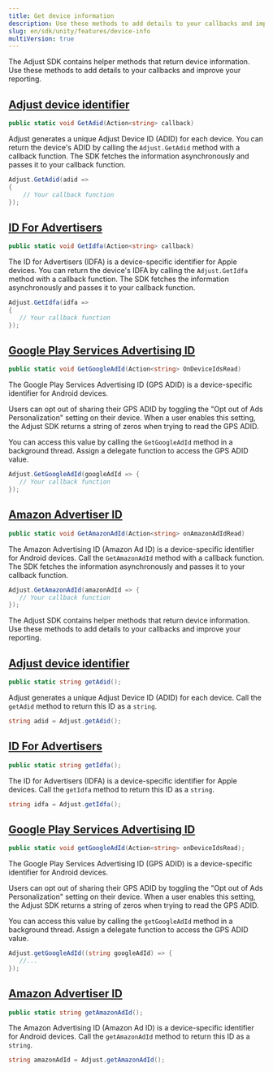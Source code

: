 ```yaml
---
title: Get device information
description: Use these methods to add details to your callbacks and improve your reporting.
slug: en/sdk/unity/features/device-info
multiVersion: true
---
```


<SdkVersion version="v5">

The Adjust SDK contains helper methods that return device information. Use these methods to add details to your callbacks and improve your reporting.

## [Adjust device identifier](adjust-device-identifier)

```cs
public static void GetAdid(Action<string> callback)
```

Adjust generates a unique Adjust Device ID (ADID) for each device. You can return the device's ADID by calling the `Adjust.GetAdid` method with a callback function. The SDK fetches the information asynchronously and passes it to your callback function.

```cs
Adjust.GetAdid(adid =>
{
    // Your callback function
});
```

## [ID For Advertisers](id-for-advertisers)

<CodeBlock title="Method signature">

```cs
public static void GetIdfa(Action<string> callback)
```

</CodeBlock>

The ID for Advertisers (IDFA) is a device-specific identifier for Apple devices. You can return the device's IDFA by calling the `Adjust.GetIdfa` method with a callback function. The SDK fetches the information asynchronously and passes it to your callback function.

```cs
Adjust.GetIdfa(idfa =>
{
   // Your callback function
});
```

## [Google Play Services Advertising ID](google-play-services-advertising-id)

<CodeBlock title="Method signature">

```cs
public static void GetGoogleAdId(Action<string> OnDeviceIdsRead)
```

</CodeBlock>

The Google Play Services Advertising ID (GPS ADID) is a device-specific identifier for Android devices.

Users can opt out of sharing their GPS ADID by toggling the "Opt out of Ads Personalization" setting on their device. When a user enables this setting, the Adjust SDK returns a string of zeros when trying to read the GPS ADID.

You can access this value by calling the `GetGoogleAdId` method in a background thread. Assign a delegate function to access the GPS ADID value.

```cs
Adjust.GetGoogleAdId(googleAdId => {
   // Your callback function
});
```

## [Amazon Advertiser ID](amazon-advertiser-id)

<CodeBlock title="Method signature">

```cs
public static void GetAmazonAdId(Action<string> onAmazonAdIdRead)
```

</CodeBlock>

The Amazon Advertising ID (Amazon Ad ID) is a device-specific identifier for Android devices. Call the `GetAmazonAdId` method with a callback function. The SDK fetches the information asynchronously and passes it to your callback function.

```cs
Adjust.GetAmazonAdId(amazonAdId => {
   // Your callback function
});
```

</SdkVersion>

<SdkVersion version="v4">

The Adjust SDK contains helper methods that return device information. Use these methods to add details to your callbacks and improve your reporting.

## [Adjust device identifier](adjust-device-identifier)

```cs
public static string getAdid();
```

Adjust generates a unique Adjust Device ID (ADID) for each device. Call the `getAdid` method to return this ID as a `string`.

```cs
string adid = Adjust.getAdid();
```

## [ID For Advertisers](id-for-advertisers)

<CodeBlock title="Method signature">

```cs
public static string getIdfa();
```

</CodeBlock>

The ID for Advertisers (IDFA) is a device-specific identifier for Apple devices. Call the `getIdfa` method to return this ID as a `string`.

```cs
string idfa = Adjust.getIdfa();
```

## [Google Play Services Advertising ID](google-play-services-advertising-id)

<CodeBlock title="Method signature">

```cs
public static void getGoogleAdId(Action<string> onDeviceIdsRead);
```

</CodeBlock>

The Google Play Services Advertising ID (GPS ADID) is a device-specific identifier for Android devices.

Users can opt out of sharing their GPS ADID by toggling the "Opt out of Ads Personalization" setting on their device. When a user enables this setting, the Adjust SDK returns a string of zeros when trying to read the GPS ADID.

You can access this value by calling the `getGoogleAdId` method in a background thread. Assign a delegate function to access the GPS ADID value.

```cs
Adjust.getGoogleAdId((string googleAdId) => {
   //...
});
```

## [Amazon Advertiser ID](amazon-advertiser-id)

<CodeBlock title="Method signature">

```cs
public static string getAmazonAdId();
```

</CodeBlock>

The Amazon Advertising ID (Amazon Ad ID) is a device-specific identifier for Android devices. Call the `getAmazonAdId` method to return this ID as a `string`.

```cs
string amazonAdId = Adjust.getAmazonAdId();
```

</SdkVersion>
